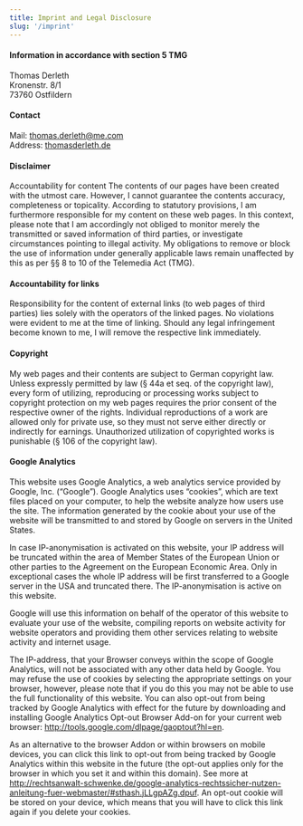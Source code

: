 ```yaml
---
title: Imprint and Legal Disclosure
slug: '/imprint'
---
```


#### Information in accordance with section 5 TMG

Thomas Derleth <br />
Kronenstr. 8/1 <br />
73760 Ostfildern

#### Contact

Mail: [thomas.derleth@me.com ](mailto:thomas.derleth@me.com) <br />
Address: [thomasderleth.de](https://thomasderleth.de)

#### Disclaimer

Accountability for content
The contents of our pages have been created with the utmost care. However, I cannot guarantee the contents accuracy, completeness or topicality. According to statutory provisions, I am furthermore responsible for my content on these web pages. In this context, please note that I am accordingly not obliged to monitor merely the transmitted or saved information of third parties, or investigate circumstances pointing to illegal activity. My obligations to remove or block the use of information under generally applicable laws remain unaffected by this as per §§ 8 to 10 of the Telemedia Act (TMG).

#### Accountability for links

Responsibility for the content of external links (to web pages of third parties) lies solely with the operators of the linked pages. No violations were evident to me at the time of linking. Should any legal infringement become known to me, I will remove the respective link immediately.

#### Copyright

My web pages and their contents are subject to German copyright law. Unless expressly permitted by law (§ 44a et seq. of the copyright law), every form of utilizing, reproducing or processing works subject to copyright protection on my web pages requires the prior consent of the respective owner of the rights. Individual reproductions of a work are allowed only for private use, so they must not serve either directly or indirectly for earnings. Unauthorized utilization of copyrighted works is punishable (§ 106 of the copyright law).

#### Google Analytics

This website uses Google Analytics, a web analytics service provided by Google, Inc. (“Google”). Google Analytics uses “cookies”, which are text files placed on your computer, to help the website analyze how users use the site. The information generated by the cookie about your use of the website will be transmitted to and stored by Google on servers in the United States.

In case IP-anonymisation is activated on this website, your IP address will be truncated within the area of Member States of the European Union or other parties to the Agreement on the European Economic Area. Only in exceptional cases the whole IP address will be first transferred to a Google server in the USA and truncated there. The IP-anonymisation is active on this website.

Google will use this information on behalf of the operator of this website to evaluate your use of the website, compiling reports on website activity for website operators and providing them other services relating to website activity and internet usage.

The IP-address, that your Browser conveys within the scope of Google Analytics, will not be associated with any other data held by Google. You may refuse the use of cookies by selecting the appropriate settings on your browser, however, please note that if you do this you may not be able to use the full functionality of this website. You can also opt-out from being tracked by Google Analytics with effect for the future by downloading and installing Google Analytics Opt-out Browser Add-on for your current web browser: http://tools.google.com/dlpage/gaoptout?hl=en.

As an alternative to the browser Addon or within browsers on mobile devices, you can click this link to opt-out from being tracked by Google Analytics within this website in the future (the opt-out applies only for the browser in which you set it and within this domain). See more at http://rechtsanwalt-schwenke.de/google-analytics-rechtssicher-nutzen-anleitung-fuer-webmaster/#sthash.jLLgpAZg.dpuf. An opt-out cookie will be stored on your device, which means that you will have to click this link again if you delete your cookies.
